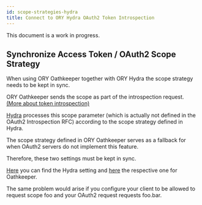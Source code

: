 ```yaml
---
id: scope-strategies-hydra
title: Connect to ORY Hydra OAuth2 Token Introspection
---
```


This document is a work in progress.

## Synchronize Access Token / OAuth2 Scope Strategy

When using ORY Oathkeeper together with ORY Hydra the scope strategy needs to be kept in sync.

ORY Oathkeeper sends the scope as part of the introspection request. [(More about token introspection)](https://www.oauth.com/oauth2-servers/token-introspection-endpoint/)

[Hydra](https://www.ory.sh/hydra/docs/guides/oauth2-token-introspection/) processes this scope parameter (which is actually not defined in the OAuth2 Introspection RFC) according to the scope strategy defined in Hydra.

The scope strategy defined in ORY Oathkeeper serves as a fallback for when OAuth2 servers do not implement this feature.

Therefore, these two settings must be kept in sync. 

[Here](https://www.ory.sh/hydra/docs/reference/api#parameters-27) you can find the Hydra setting and [here](https://www.ory.sh/oathkeeper/docs/v0.37/pipeline/authn/#configuration-5) the respective one for Oathkeeper.

The same problem would arise if you configure your client to be allowed to request scope foo and your OAuth2 request requests foo.bar.

